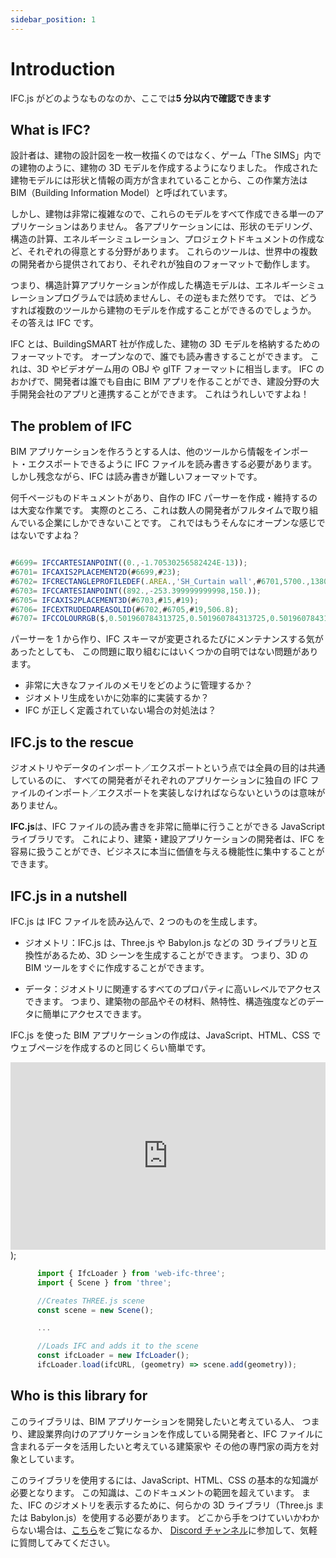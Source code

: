 ```yaml
---
sidebar_position: 1
---
```


# Introduction

IFC.js がどのようなものなのか、ここでは**5 分以内で確認できます**

## What is IFC?

設計者は、建物の設計図を一枚一枚描くのではなく、ゲーム「The SIMS」内での建物のように、建物の 3D モデルを作成するようになりました。
作成された建物モデルには形状と情報の両方が含まれていることから、この作業方法は BIM（Building Information Model）と呼ばれています。

しかし、建物は非常に複雑なので、これらのモデルをすべて作成できる単一のアプリケーションはありません。
各アプリケーションには、形状のモデリング、構造の計算、エネルギーシミュレーション、プロジェクトドキュメントの作成など、それぞれの得意とする分野があります。
これらのツールは、世界中の複数の開発者から提供されており、それぞれが独自のフォーマットで動作します。

つまり、構造計算アプリケーションが作成した構造モデルは、エネルギーシミュレーションプログラムでは読めませんし、その逆もまた然りです。
では、どうすれば複数のツールから建物のモデルを作成することができるのでしょうか。
その答えは IFC です。

IFC とは、BuildingSMART 社が作成した、建物の 3D モデルを格納するためのフォーマットです。
オープンなので、誰でも読み書きすることができます。
これは、3D やビデオゲーム用の OBJ や glTF フォーマットに相当します。
IFC のおかげで、開発者は誰でも自由に BIM アプリを作ることができ、建設分野の大手開発会社のアプリと連携することができます。
これはうれしいですよね！

## The problem of IFC

BIM アプリケーションを作ろうとする人は、他のツールから情報をインポート・エクスポートできるように IFC ファイルを読み書きする必要があります。
しかし残念ながら、IFC は読み書きが難しいフォーマットです。

何千ページものドキュメントがあり、自作の IFC パーサーを作成・維持するのは大変な作業です。
実際のところ、これは数人の開発者がフルタイムで取り組んでいる企業にしかできないことです。
これではもうそんなにオープンな感じではないですよね？

```js title="IFC ファイルの中身は以下のようになっています:"

#6699= IFCCARTESIANPOINT((0.,-1.70530256582424E-13));
#6701= IFCAXIS2PLACEMENT2D(#6699,#23);
#6702= IFCRECTANGLEPROFILEDEF(.AREA.,'SH_Curtain wall',#6701,5700.,1380.);
#6703= IFCCARTESIANPOINT((892.,-253.399999999998,150.));
#6705= IFCAXIS2PLACEMENT3D(#6703,#15,#19);
#6706= IFCEXTRUDEDAREASOLID(#6702,#6705,#19,506.8);
#6707= IFCCOLOURRGB($,0.501960784313725,0.501960784313725,0.501960784313725);

```

パーサーを 1 から作り、IFC スキーマが変更されるたびにメンテナンスする気があったとしても、
この問題に取り組むにはいくつかの自明ではない問題があります。

- 非常に大きなファイルのメモリをどのように管理するか？
- ジオメトリ生成をいかに効率的に実装するか？
- IFC が正しく定義されていない場合の対処法は？

## IFC.js to the rescue

ジオメトリやデータのインポート／エクスポートという点では全員の目的は共通しているのに、
すべての開発者がそれぞれのアプリケーションに独自の IFC ファイルのインポート／エクスポートを実装しなければならないというのは意味がありません。

**IFC.js**は、IFC ファイルの読み書きを非常に簡単に行うことができる JavaScript ライブラリです。
これにより、建築・建設アプリケーションの開発者は、IFC を容易に扱うことができ、ビジネスに本当に価値を与える機能性に集中することができます。

## IFC.js in a nutshell

IFC.js は IFC ファイルを読み込んで、2 つのものを生成します。

- ジオメトリ：IFC.js は、Three.js や Babylon.js などの 3D ライブラリと互換性があるため、3D シーンを生成することができます。
  つまり、3D の BIM ツールをすぐに作成することができます。

- データ：ジオメトリに関連するすべてのプロパティに高いレベルでアクセスできます。
  つまり、建築物の部品やその材料、熱特性、構造強度などのデータに簡単にアクセスできます。

IFC.js を使った BIM アプリケーションの作成は、JavaScript、HTML、CSS でウェブページを作成するのと同じくらい簡単です。

  <iframe
    width="100%"
    height="300"
    key={Math.random()}
    src="https://ifcjs.github.io/hello-world/introduction/"
    allowfullscreen="allowfullscreen"
    allowpaymentrequest
    frameborder="0"
  ></iframe>
);

<Highlight></Highlight>

```js
      import { IfcLoader } from 'web-ifc-three';
      import { Scene } from 'three';

      //Creates THREE.js scene
      const scene = new Scene();

      ...

      //Loads IFC and adds it to the scene
      const ifcLoader = new IfcLoader();
      ifcLoader.load(ifcURL, (geometry) => scene.add(geometry));
```

## Who is this library for

このライブラリは、BIM アプリケーションを開発したいと考えている人、
つまり、建設業界向けのアプリケーションを作成している開発者と、IFC ファイルに含まれるデータを活用したいと考えている建築家や
その他の専門家の両方を対象としています。

このライブラリを使用するには、JavaScript、HTML、CSS の基本的な知識が必要となります。
この知識は、このドキュメントの範囲を超えています。
また、IFC のジオメトリを表示するために、何らかの 3D ライブラリ（Three.js または Babylon.js）を使用する必要があります。
どこから手をつけていいかわからない場合は、[こちら](https://threejsfundamentals.org/)をご覧になるか、
[Discord チャンネル](https://discord.com/invite/g7Uzn2KSwB)に参加して、気軽に質問してみてください。
